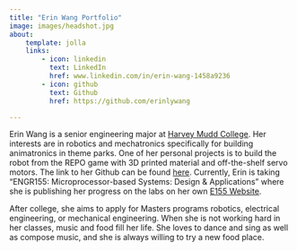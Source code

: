 ```yaml
---
title: "Erin Wang Portfolio"
image: images/headshot.jpg
about:
    template: jolla
    links:
        - icon: linkedin
          text: LinkedIn
          href: www.linkedin.com/in/erin-wang-1458a9236
        - icon: github
          text: Github
          href: https://github.com/erinlywang

---
```


Erin Wang is a senior engineering major at [Harvey Mudd College](https://hmc.edu). Her interests are in robotics and mechatronics specifically for building animatronics in theme parks. One of her personal projects is to build the robot from the REPO game with 3D printed material and off-the-shelf servo motors. The link to her Github can be found [here](https://github.com/erinlywang). Currently, Erin is taking "ENGR155: Microprocessor-based Systems: Design & Applications" where she is publishing her progress on the labs on her own [E155 Website](https://erinlywang.github.io/e155-quarto-portfolio/).

After college, she aims to apply for Masters programs robotics, electrical engineering, or mechanical engineering. When she is not working hard in her classes, music and food fill her life. She loves to dance and sing as well as compose music, and she is always willing to try a new food place. 

